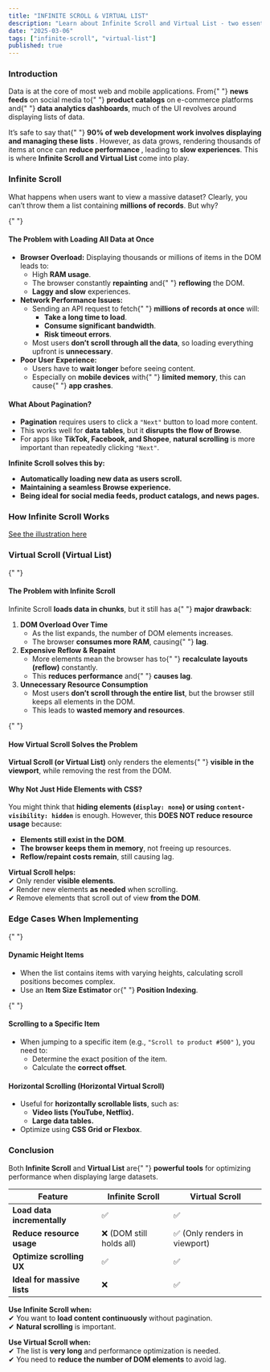 ```yaml
---
title: "INFINITE SCROLL & VIRTUAL LIST"
description: "Learn about Infinite Scroll and Virtual List - two essential techniques for optimizing performance when displaying large datasets in web and mobile applications."
date: "2025-03-06"
tags: ["infinite-scroll", "virtual-list"]
published: true
---
```


<div>
  <h3 id="introduction" className="text-[1.375rem] mt-0 font-semibold">
    Introduction
  </h3>
  <p>
    Data is at the core of most web and mobile applications. From{" "}
    <strong>news feeds</strong> on social media to{" "}
    <strong>product catalogs</strong> on e-commerce platforms and{" "}
    <strong>data analytics dashboards</strong>, much of the UI revolves around
    displaying lists of data.
  </p>
  <p>
    It’s safe to say that{" "}
    <strong>
      90% of web development work involves displaying and managing these lists
    </strong>
    . However, as data grows, rendering thousands of items at once can <strong>
      reduce performance
    </strong>, leading to <strong>slow experiences</strong>. This is where <strong>
      Infinite Scroll and Virtual List
    </strong> come into play.
  </p>
</div>

<div>
  <h3 id="infinite-scroll" className="text-[1.375rem] font-semibold">
    Infinite Scroll
  </h3>
  <p>
    What happens when users want to view a massive dataset? Clearly, you can’t throw them a list containing <strong>millions of records</strong>. But why?
  </p>

{" "}

<h4 className="font-semibold">The Problem with Loading All Data at Once</h4>
<ul className="list-disc pl-4">
  <li>
    <strong>Browser Overload:</strong> Displaying thousands or millions of items
    in the DOM leads to:
    <ul className="list-disc pl-4">
      <li>
        High <strong>RAM usage</strong>.
      </li>
      <li>
        The browser constantly <strong>repainting</strong> and{" "}
        <strong>reflowing</strong> the DOM.
      </li>
      <li>
        <strong>Laggy and slow</strong> experiences.
      </li>
    </ul>
  </li>
  <li>
    <strong>Network Performance Issues:</strong>
    <ul className="list-disc pl-4">
      <li>
        Sending an API request to fetch{" "}
        <strong>millions of records at once</strong> will:
        <ul className="list-disc pl-4">
          <li>
            <strong>Take a long time to load</strong>.
          </li>
          <li>
            <strong>Consume significant bandwidth</strong>.
          </li>
          <li>
            <strong>Risk timeout errors</strong>.
          </li>
        </ul>
      </li>
      <li>
        Most users <strong>don’t scroll through all the data</strong>, so
        loading everything upfront is <strong>unnecessary</strong>.
      </li>
    </ul>
  </li>
  <li>
    <strong>Poor User Experience:</strong>
    <ul className="list-disc pl-4">
      <li>
        Users have to <strong>wait longer</strong> before seeing content.
      </li>
      <li>
        Especially on <strong>mobile devices</strong> with{" "}
        <strong>limited memory</strong>, this can cause{" "}
        <strong>app crashes</strong>.
      </li>
    </ul>
  </li>
</ul>

  <h4 className="font-semibold">What About Pagination?</h4>
  <ul className="list-disc pl-4">
    <li>
      <strong>Pagination</strong> requires users to click a <code>"Next"</code> button to load more content.
    </li>
    <li>
      This works well for <strong>data tables</strong>, but it <strong>disrupts the flow of Browse</strong>.
    </li>
    <li>
      For apps like <strong>TikTok, Facebook, and Shopee</strong>, <strong>natural scrolling</strong> is more important than repeatedly clicking <code>"Next"</code>.
    </li>
  </ul>
  <p>
    <strong>Infinite Scroll solves this by:</strong>
  </p>
  <ul className="list-disc pl-4">
    <li><strong>Automatically loading new data as users scroll.</strong></li>
    <li><strong>Maintaining a seamless Browse experience.</strong></li>
    <li><strong>Being ideal for social media feeds, product catalogs, and news pages.</strong></li>
  </ul>
</div>

<div>
  <h3 id="how-infinite-scroll-works" className="text-[1.375rem] font-semibold">
    How Infinite Scroll Works
  </h3>
  <p>
    <a href="https://www.tldraw.com/f/l42oxUgeWzUiYcaaVhvPh?d=v-1048.-353.3194.1734.EEUukuWMI7b6HJHHgiu8Q">
      See the illustration here
    </a>
  </p>
</div>

<div>
  <h3 id="virtual-scroll-virtual-list" className="text-[1.375rem] font-semibold">
    Virtual Scroll (Virtual List)
  </h3>

{" "}

<h4 className="font-semibold">The Problem with Infinite Scroll</h4>
<p>
  Infinite Scroll <strong>loads data in chunks</strong>, but it still has a{" "}
  <strong>major drawback</strong>:
</p>
<ol className="list-decimal pl-4">
  <li>
    <strong>DOM Overload Over Time</strong>
    <ul className="list-disc pl-4">
      <li>As the list expands, the number of DOM elements increases.</li>
      <li>
        The browser <strong>consumes more RAM</strong>, causing{" "}
        <strong>lag</strong>.
      </li>
    </ul>
  </li>
  <li>
    <strong>Expensive Reflow & Repaint</strong>
    <ul className="list-disc pl-4">
      <li>
        More elements mean the browser has to{" "}
        <strong>recalculate layouts (reflow)</strong> constantly.
      </li>
      <li>
        This <strong>reduces performance</strong> and{" "}
        <strong>causes lag</strong>.
      </li>
    </ul>
  </li>
  <li>
    <strong>Unnecessary Resource Consumption</strong>
    <ul className="list-disc pl-4">
      <li>
        Most users <strong>don’t scroll through the entire list</strong>, but
        the browser still keeps all elements in the DOM.
      </li>
      <li>
        This leads to <strong>wasted memory and resources</strong>.
      </li>
    </ul>
  </li>
</ol>

{" "}

<h4 className="font-semibold">How Virtual Scroll Solves the Problem</h4>
<p>
  <strong>Virtual Scroll (or Virtual List)</strong> only renders the elements{" "}
  <strong>visible in the viewport</strong>, while removing the rest from the
  DOM.
</p>

  <h4 className="font-semibold">Why Not Just Hide Elements with CSS?</h4>
  <p>
    You might think that <strong>hiding elements (<code>display: none</code>) or using <code>content-visibility: hidden</code></strong> is enough. However, this <strong>DOES NOT reduce resource usage</strong> because:
  </p>
  <ul className="list-disc pl-4">
    <li><strong>Elements still exist in the DOM</strong>.</li>
    <li><strong>The browser keeps them in memory</strong>, not freeing up resources.</li>
    <li><strong>Reflow/repaint costs remain</strong>, still causing lag.</li>
  </ul>
  <p>
    <strong>Virtual Scroll helps:</strong><br />
    ✔ Only render <strong>visible elements</strong>.<br />
    ✔ Render new elements <strong>as needed</strong> when scrolling.<br />
    ✔ Remove elements that scroll out of view <strong>from the DOM</strong>.
  </p>
</div>

<div>
  <h3 id="edge-cases-when-implementing" className="text-[1.375rem] font-semibold">
    Edge Cases When Implementing
  </h3>

{" "}

<h4 className="font-semibold">Dynamic Height Items</h4>
<ul className="list-disc pl-4">
  <li>
    When the list contains items with varying heights, calculating scroll
    positions becomes complex.
  </li>
  <li>
    Use an <strong>Item Size Estimator</strong> or{" "}
    <strong>Position Indexing</strong>.
  </li>
</ul>

{" "}

<h4 className="font-semibold">Scrolling to a Specific Item</h4>
<ul className="list-disc pl-4">
  <li>
    When jumping to a specific item (e.g., <code>"Scroll to product #500"</code>
    ), you need to:
    <ul className="list-disc pl-4">
      <li>Determine the exact position of the item.</li>
      <li>
        Calculate the <strong>correct offset</strong>.
      </li>
    </ul>
  </li>
</ul>

  <h4 className="font-semibold">Horizontal Scrolling (Horizontal Virtual Scroll)</h4>
  <ul className="list-disc pl-4">
    <li>
      Useful for <strong>horizontally scrollable lists</strong>, such as:
      <ul className="list-disc pl-4">
        <li><strong>Video lists (YouTube, Netflix).</strong></li>
        <li><strong>Large data tables.</strong></li>
      </ul>
    </li>
    <li>Optimize using <strong>CSS Grid or Flexbox</strong>.</li>
  </ul>
</div>

<div>
  <h3 id="conclusion" className="text-[1.375rem] font-semibold">
    Conclusion
  </h3>
  <p>
    Both <strong>Infinite Scroll</strong> and <strong>Virtual List</strong> are{" "}
    <strong>powerful tools</strong> for optimizing performance when displaying
    large datasets.
  </p>
  <table>
    <thead>
      <tr>
        <th>Feature</th>
        <th>Infinite Scroll</th>
        <th>Virtual Scroll</th>
      </tr>
    </thead>
    <tbody>
      <tr>
        <td>
          <strong>Load data incrementally</strong>
        </td>
        <td>✅</td>
        <td>✅</td>
      </tr>
      <tr>
        <td>
          <strong>Reduce resource usage</strong>
        </td>
        <td>❌ (DOM still holds all)</td>
        <td>✅ (Only renders in viewport)</td>
      </tr>
      <tr>
        <td>
          <strong>Optimize scrolling UX</strong>
        </td>
        <td>✅</td>
        <td>✅</td>
      </tr>
      <tr>
        <td>
          <strong>Ideal for massive lists</strong>
        </td>
        <td>❌</td>
        <td>✅</td>
      </tr>
    </tbody>
  </table>
  <p>
    <strong>Use Infinite Scroll when:</strong>
    <br />✔ You want to <strong>load content continuously</strong> without pagination.
    <br />✔ <strong>Natural scrolling</strong> is important.
  </p>
  <p>
    <strong>Use Virtual Scroll when:</strong>
    <br />✔ The list is <strong>very long</strong> and performance optimization is
    needed.
    <br />✔ You need to <strong>reduce the number of DOM elements</strong> to
    avoid lag.
  </p>
</div>
